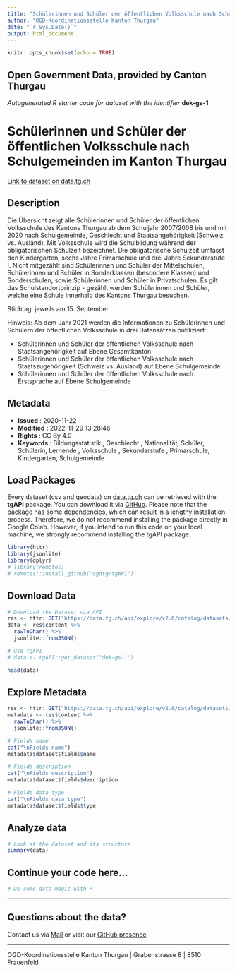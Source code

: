 ```yaml
---
title: "Schülerinnen und Schüler der öffentlichen Volksschule nach Schulgemeinden im Kanton Thurgau"
author: "OGD-Koordinationsstelle Kanton Thurgau"
date: "`r Sys.Date()`"
output: html_document
---
```


```r
knitr::opts_chunk$set(echo = TRUE)
```

## Open Government Data, provided by **Canton Thurgau**
*Autogenerated R starter code for dataset with the identifier* **dek-gs-1**


# **Schülerinnen und Schüler der öffentlichen Volksschule nach Schulgemeinden im Kanton Thurgau**

[Link to dataset on data.tg.ch](https://data.tg.ch/explore/dataset/dek-gs-1/information/)

## Description

<p>Die Übersicht zeigt alle Schülerinnen und Schüler der öffentlichen Volksschule des Kantons Thurgau ab dem Schuljahr 2007/2008 bis und mit 2020 nach Schulgemeinde, Geschlecht und Staatsangehörigkeit (Schweiz vs. Ausland). Mit Volksschule wird die Schulbildung während der obligatorischen Schulzeit bezeichnet. Die obligatorische Schulzeit umfasst den Kindergarten, sechs Jahre Primarschule und drei Jahre Sekundarstufe I. Nicht mitgezählt sind Schülerinnen und Schüler der Mittelschulen, Schülerinnen und Schüler in Sonderklassen (besondere Klassen) und Sonderschulen, sowie Schülerinnen und Schüler in Privatschulen. Es gilt das Schulstandortprinzip - gezählt werden Schülerinnen und Schüler, welche eine Schule innerhalb des Kantons Thurgau besuchen.</p><p><span style='font-size: 0.875rem;'>Stichtag</span>: jeweils am 15. September</p><p>Hinweis: Ab dem Jahr 2021 werden die Informationen zu Schülerinnen und Schülern der öffentlichen Volksschule in drei Datensätzen publiziert: </p><ul><li>Schülerinnen und Schüler der öffentlichen Volksschule nach Staatsangehörigkeit auf Ebene Gesamtkanton</li><li>Schülerinnen und Schüler der öffentlichen Volksschule nach Staatszugehörigkeit (Schweiz vs. Ausland) auf Ebene Schulgemeinde</li><li>Schülerinnen und Schüler der öffentlichen Volksschule nach Erstsprache auf Ebene Schulgemeinde</li></ul>

## Metadata

- **Issued**                   : 2020-11-22
- **Modified**                 : 2022-11-29 13:28:46
- **Rights**                   : CC By 4.0
- **Keywords**                 : Bildungsstatistik , Geschlecht , Nationalität, Schüler, Schülerin, Lernende , Volksschule , Sekundarstufe , Primarschule, Kindergarten, Schulgemeinde

## Load Packages

Every dataset (csv and geodata) on [data.tg.ch](https://data.tg.ch/pages/start/) can be retrieved with the **tgAPI** package. You can download it via [GitHub](https://github.com/ogdtg/tgAPI). Please note that the package has some dependencies, which can result in a lengthy installation process. Therefore, we do not recommend installing the package directly in Google Colab. However, if you intend to run this code on your local machine, we strongly recommend installing the tgAPI package.

```r
library(httr)
library(jsonlite)
library(dplyr)
# library(remotes)
# remotes::install_github("ogdtg/tgAPI")

```


## Download Data


```r
# Download the Dataset via API
res <- httr::GET("https://data.tg.ch/api/explore/v2.0/catalog/datasets/dek-gs-1/exports/json")
data <- res$content %>%
  rawToChar() %>%
  jsonlite::fromJSON()

# Use tgAPI
# data <- tgAPI::get_dataset("dek-gs-1")

head(data)

```


## Explore Metadata

```r

res <- httr::GET("https://data.tg.ch/api/explore/v2.0/catalog/datasets/dek-gs-1/exports/json")
metadata <- res$content %>%
  rawToChar() %>%
  jsonlite::fromJSON()

# Fields name
cat("\nFields name")
metadata$dataset$fields$name

# Fields description
cat("\nFields description")
metadata$dataset$fields$description

# Fields data type
cat("\nFields data type")
metadata$dataset$fields$type

```


## Analyze data

```r

# Look at the dataset and its structure
summary(data)

```


## Continue your code here...


```r
# Do some data magic with R
```

------------------------------------------------------------------------

## Questions about the data?

Contact us via [Mail](mailto:ogd@tg.ch) or visit our [GitHub presence](https://github.com/ogdtg)


------------------------------------------------------------------------

OGD-Koordinationsstelle Kanton Thurgau | Grabenstrasse 8 | 8510 Frauenfeld
